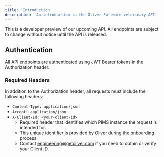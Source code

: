 ```yaml
---
title: 'Introduction'
description: 'An introduction to the Oliver Software veterinary API'
---
```


<Note>
  This is a developer preview of our upcoming API. All endpoints are subject to change without notice until the API is released.
</Note>

## Authentication

All API endpoints are authenticated using JWT Bearer tokens in the Authorization header.

### Required Headers

In addition to the Authorization header, all requests must include the following headers:

- `Content-Type: application/json`
- `Accept: application/json`
- `X-Client-Id: <your-client-id>`
    - Required header that identifies which PIMS instance the request is intended for.
    - This unique identifier is provided by Oliver during the onboarding process.
    - Contact [engineering@getoliver.com](mailto:engineering@getoliver.com) if you need to obtain or verify your Client ID.

